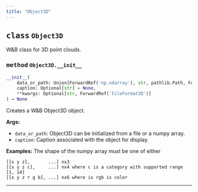 ```yaml
---
title: "Object3D"
---
```







## <kbd>class</kbd> `Object3D`
W&B class for 3D point clouds. 

### <kbd>method</kbd> `Object3D.__init__`

```python
__init__(
    data_or_path: Union[ForwardRef('np.ndarray'), str, pathlib.Path, ForwardRef('TextIO'), dict],
    caption: Optional[str] = None,
    **kwargs: Optional[str, ForwardRef('FileFormat3D')]
) → None
```

Creates a W&B Object3D object. 



**Args:**
 
 - `data_or_path`:  Object3D can be initialized from a file or a numpy array. 
 - `caption`:  Caption associated with the object for display. 



**Examples:**
 The shape of the numpy array must be one of either 

```text
[[x y z],       ...] nx3
[[x y z c],     ...] nx4 where c is a category with supported range [1, 14]
[[x y z r g b], ...] nx6 where is rgb is color
``` 




---





